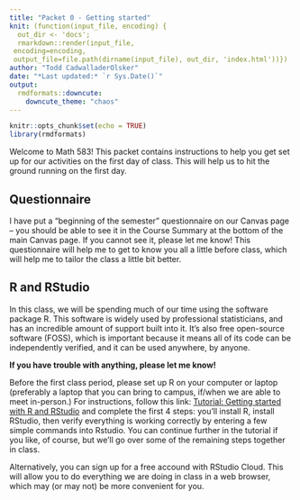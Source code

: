 ```yaml
---
title: "Packet 0 - Getting started"
knit: (function(input_file, encoding) {
  out_dir <- 'docs';
  rmarkdown::render(input_file,
 encoding=encoding,
 output_file=file.path(dirname(input_file), out_dir, 'index.html'))})
author: "Todd CadwalladerOlsker"
date: "*Last updated:* `r Sys.Date()`"
output:
  rmdformats::downcute:
    downcute_theme: "chaos"
---
```


```r
knitr::opts_chunk$set(echo = TRUE)
library(rmdformats)
```

Welcome to Math 583! This packet contains instructions to help you get set up for our activities on the first day of class. This will help us to hit the ground running on the first day.

## Questionnaire

I have put a "beginning of the semester" questionnaire on our Canvas page -- you should be able to see it in the Course Summary at the bottom of the main Canvas page. If you cannot see it, please let me know! This questionnaire will help me to get to know you all a little before class, which will help me to tailor the class a little bit better.

## R and RStudio

In this class, we will be spending much of our time using the software package R. This software is widely used by professional statisticians, and has an incredible amount of support built into it. It's also free  open-source software (FOSS), which is important because it means all of its code can be independently verified, and it can be used anywhere, by anyone.

**If you have trouble with anything, please let me know!**

Before the first class period, please set up R on your computer or laptop (preferably a laptop that you can bring to campus, if/when we are able to meet in-person.) For instructions, follow this link: [Tutorial: Getting started with R and RStudio](https://www.dataquest.io/blog/tutorial-getting-started-with-r-and-rstudio/) and complete the first 4 steps: you'll install R, install RStudio, then verify everything is working correctly by entering a few simple commands into Rstudio. You can continue further in the tutorial if you like, of course, but we'll go over some of the remaining steps together in class.

Alternatively, you can sign up for a free accound with RStudio Cloud. This will allow you to do everything we are doing in class in a web browser, which may (or may not) be more convenient for you.